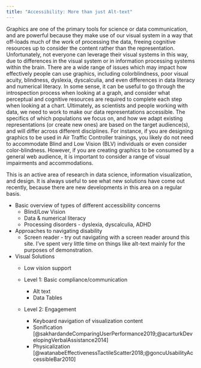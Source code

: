 ```yaml
---
title: "Accessibility: More than just Alt-text"
---
```


Graphics are one of the primary tools for science or data communication, and are powerful because they make use of our visual system in a way that off-loads much of the work of processing the data, freeing cognitive resources up to consider the content rather than the representation.
Unfortunately, not everyone can leverage their visual systems in this way, due to differences in the visual system or in information processing systems within the brain.
There are a wide range of issues which may impact how effectively people can use graphics, including colorblindness, poor visual acuity, blindness, dyslexia, dyscalculia, and even differences in data literacy and numerical literacy. 
In some sense, it can be useful to go through the introspection process when looking at a graph, and consider what perceptual and cognitive resources are required to complete each step when looking at a chart. 
Ultimately, as scientists and people working with data, we need to work to make our data representations accessible. 
The specifics of which populations we focus on, and how we adapt existing representations (or create new ones) are based on the target audience(s), and will differ across different disciplines. 
For instance, if you are designing graphics to be used in Air Traffic Controller trainings, you likely do not need to accommodate Blind and Low Vision (BLV) individuals or even consider color-blindness. 
However, if you are creating graphics to be consumed by a general web audience, it is important to consider a range of visual impairments and accommodations. 


This is an active area of research in data science, information visualization, and design. 
It is always useful to see what new solutions have come out recently, because there are new developments in this area on a regular basis.




- Basic overview of types of different accessibility concerns
    - Blind/Low Vision
    - Data & numerical literacy
    - Processing disorders - dyslexia, dyscalculia, ADHD

- Approaches to navigating disability
    - Screen reader  - try out navigating with a screen reader around this site. I've spent very little time on things like alt-text mainly for the purposes of demonstration.
    
- Visual Solutions
    - Low vision support
    
    - Level 1: Basic compliance/communication
        - Alt text
        - Data Tables
    - Level 2: Engagement
        - Keyboard navigation of visualization content
        - Sonification [@sakhardandeComparingUserPerformance2019;@acarturkDevelopingVerbalAssistance2014]
        - Physicalization [@watanabeEffectivenessTactileScatter2018;@goncuUsabilityAccessibleBar2010]


